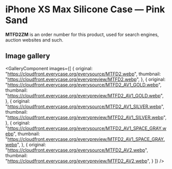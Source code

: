 
# iPhone XS Max Silicone Case — Pink Sand

<Callout type='info' emoji='👉🏻'>**MTFD2ZM** is an order number for this product, used for search engines, auction websites and such.</Callout>

## Image gallery

<GalleryComponent
    images={[
      {
        original: "https://cloudfront.everycase.org/everysource/MTFD2.webp",
        thumbnail: "https://cloudfront.everycase.org/everypreview/MTFD2.webp",
      },
      {
        original: "https://cloudfront.everycase.org/everysource/MTFD2_AV1_GOLD.webp",
        thumbnail: "https://cloudfront.everycase.org/everypreview/MTFD2_AV1_GOLD.webp",
      },
      {
        original: "https://cloudfront.everycase.org/everysource/MTFD2_AV1_SILVER.webp",
        thumbnail: "https://cloudfront.everycase.org/everypreview/MTFD2_AV1_SILVER.webp",
      },
      {
        original: "https://cloudfront.everycase.org/everysource/MTFD2_AV1_SPACE_GRAY.webp",
        thumbnail: "https://cloudfront.everycase.org/everypreview/MTFD2_AV1_SPACE_GRAY.webp",
      },
      {
        original: "https://cloudfront.everycase.org/everysource/MTFD2_AV2.webp",
        thumbnail: "https://cloudfront.everycase.org/everypreview/MTFD2_AV2.webp",
      }
    ]}
  />
